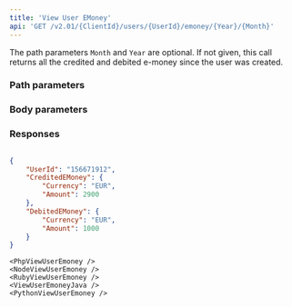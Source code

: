 ```yaml
---
title: 'View User EMoney'  
api: 'GET /v2.01/{ClientId}/users/{UserId}/emoney/{Year}/{Month}'  
---
```


  

The path parameters `Month` and `Year` are optional. If not given, this call returns all the credited and debited e-money since the user was created.  

### Path parameters  

<UserId />  

<Year />  

<Month />  

### Body parameters  

<Currency13 />  

### Responses  

<AccordionGroup><Accordion title="200">  

<UserId2Response />  

<CreditedEMoneyResponse />  

<DebitedEMoneyResponse /></Accordion></AccordionGroup>  

<ResponseExample>  

```json 200  

{
    "UserId": "156671912",
    "CreditedEMoney": {
        "Currency": "EUR",
        "Amount": 2900
    },
    "DebitedEMoney": {
        "Currency": "EUR",
        "Amount": 1000
    }
}  
 ```  

</ResponseExample>  

<RequestExample>  
 
    <PhpViewUserEmoney />
    <NodeViewUserEmoney />
    <RubyViewUserEmoney />
    <ViewUserEmoneyJava />
    <PythonViewUserEmoney />
  
</RequestExample>